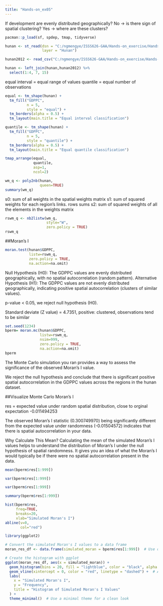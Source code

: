 ```yaml
---
title: "Hands-on_ex05"
---
```



If development are evenly distributed geographically?
No -> is there sign of spatial clustering?
Yes -> where are these clusters?


```r

pacman::p_load(sf, spdep, tmap, tidyverse)

```

```r
hunan <- st_read(dsn = "C:/ngmengye/ISSS626-GAA/Hands-on_exercise/Hands-on_ex05/data/geospatial",
                 layer = "Hunan")
```

```r
hunan2012 <- read_csv("C:/ngmengye/ISSS626-GAA/Hands-on_exercise/Hands-on_ex04/data/aspatial/Hunan_2012.csv")
```

```r
hunan <- left_join(hunan,hunan2012) %>%
  select(1:4, 7, 15)
```

equal interval = equal range of values quantile = equal number of observations

```r
equal <- tm_shape(hunan) +
  tm_fill("GDPPC",
          n = 5,
          style = "equal") +
  tm_borders(alpha = 0.5) +
  tm_layout(main.title = "Equal interval classification")

quantile <- tm_shape(hunan) +
  tm_fill("GDPPC",
          n = 5,
          style = "quantile") +
  tm_borders(alpha = 0.5) +
  tm_layout(main.title = "Equal quantile classification")

tmap_arrange(equal, 
             quantile, 
             asp=1, 
             ncol=2)
```

```r
wm_q <- poly2nb(hunan,
                queen=TRUE)
summary(wm_q)
```

s0: sum of all weights in the spatial weights matrix s1: sum of squared weights for each region's links. rows sums s2: sum of squared weights of all the elements in the weights matrix

```r
rswm_q <- nb2listw(wm_q, 
                   style="W", 
                   zero.policy = TRUE)
rswm_q
```
##Moran's I
```r
moran.test(hunan$GDPPC, 
           listw=rswm_q, 
           zero.policy = TRUE, 
           na.action=na.omit)
```
Null Hypothesis (H0): The GDPPC values are evenly distributed geographically, with no spatial autocorrelation (random pattern).
Alternative Hypothesis (H1): The GDPPC values are not evenly distributed geographically, indicating positive spatial autocorrelation (clusters of similar values).

p-value < 0.05, we reject null hypothesis (H0). 

Standard deviate (Z value) = 4.7351, positive: clustered, observations tend to be similar


```r
set.seed(1234)
bperm= moran.mc(hunan$GDPPC, 
                listw=rswm_q, 
                nsim=999, 
                zero.policy = TRUE, 
                na.action=na.omit)
bperm
```
The Monte Carlo simulation you ran provides a way to assess the significance of the observed Moran's I value. 

We reject the null hypothesis and conclude that there is significant positive spatial autocorrelation in the GDPPC values across the regions in the hunan dataset.

##Visualize Monte Carlo Moran's I

res = expected value under random spatial distribution, close to orginal expectation -0.011494253

The observed Moran's I statistic (0.300749970) being significantly different from the expected value under randomness (-0.01504572) indicates that there is spatial autocorrelation in your data.

Why Calculate This Mean?
Calculating the mean of the simulated Moran's I values helps to understand the distribution of Moran's I under the null hypothesis of spatial randomness. It gives you an idea of what the Moran's I would typically be if there were no spatial autocorrelation present in the data.

```r
mean(bperm$res[1:999])
```
```r
var(bperm$res[1:999])
```
```r
var(bperm$res[1:999])
```
```r
summary(bperm$res[1:999])
```
```r
hist(bperm$res, 
     freq=TRUE, 
     breaks=20, 
     xlab="Simulated Moran's I")
abline(v=0, 
       col="red") 
```
```r
library(ggplot2)

# Convert the simulated Moran's I values to a data frame
moran_res_df <- data.frame(simulated_moran = bperm$res[1:999])  # Use only the simulated values

# Create the histogram with ggplot
ggplot(moran_res_df, aes(x = simulated_moran)) +
  geom_histogram(bins = 20, fill = "lightblue", color = "black", alpha = 0.7) +  # Histogram with 20 bins
  geom_vline(xintercept = 0, color = "red", linetype = "dashed") +  # Add vertical line at 0
  labs(
    x = "Simulated Moran's I",
    y = "Frequency",
    title = "Histogram of Simulated Moran's I Values"
  ) +
  theme_minimal()  # Use a minimal theme for a clean look

```

